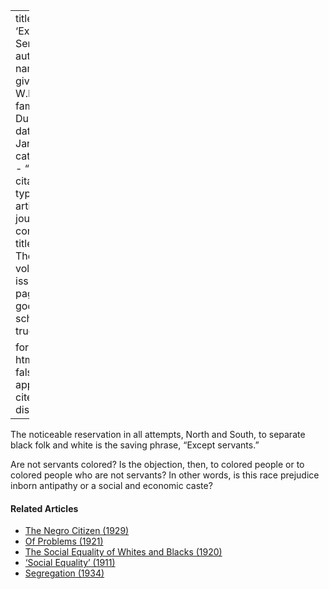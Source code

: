 
---
title: 'Except Servants'
author:
  - name:
      given: W.E.B.
      family: Du Bois
date: Jan. 1911
categories: 
  - ""
citation: 
  type: article-journal
  container-title: The Crisis
  volume: 1
  issue: 3
  page: 21
google-scholar: true

format:
  html:
    toc: false
    appendix-cite-as: display
---



The noticeable reservation in all attempts, North and South, to separate black folk and white is the saving phrase, "Except servants."

Are not servants colored? Is the objection, then, to colored people or to colored people who are not servants? In other words, is this race prejudice inborn antipathy or a social and economic caste?

<!-- Similar articles start here -->
<div  class="clear-wrap"></div>

#### Related Articles

* [The Negro Citizen (1929)](/Volumes/36/05/negro_citizen.html)
* [Of Problems (1921)](/Volumes/22/04/problems.html)
* [The Social Equality of Whites and Blacks (1920)](/Volumes/21/01/social_equality_of_blacks_and_whites.html)
* ['Social Equality' (1911)](/Volumes/01/03/social_equality.html)
* [Segregation (1934)](/Volumes/41/01/segregation.html)

<!-- Similar articles end here -->